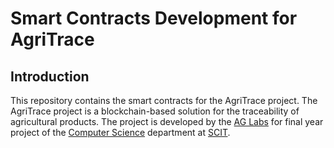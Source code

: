 # Smart Contracts Development for AgriTrace

## Introduction

This repository contains the smart contracts for the AgriTrace project. The AgriTrace project is a blockchain-based solution for the traceability of agricultural products. The project is developed by the [AG Labs](https://agritrace.vercel.app) for final year project of the [Computer Science](https://jkuat.ac.ke) department at [SCIT](https://www.iitb.ac.in/).
